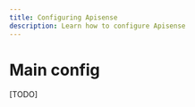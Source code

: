 ---
title: Configuring Apisense
description: Learn how to configure Apisense
---

# Main config

\[TODO]
